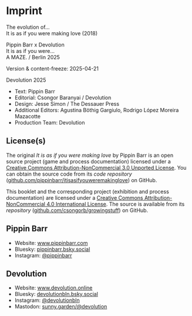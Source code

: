 # Imprint {.unnumbered}

The evolution of...  
It is as if you were making love (2018)

Pippin Barr x Devolution  
It is as if you were...  
A MAZE. / Berlin 2025

Version & content-freeze: 2025-04-21

Devolution 2025

- Text: Pippin Barr
- Editorial: Csongor Baranyai / Devolution
- Design: Jesse Simon / The Dessauer Press
- Additional Editors: Agustina Böthig Gargiulo, Rodrigo López Moreira Mazacotte
- Production Team: Devolution

## License(s)

The original _It is as if you were making love_ by Pippin Barr is an open source project (game and process documentation) licensed under a [Creative Commons Attribution-NonCommercial 3.0 Unported License](http://creativecommons.org/licenses/by-nc/3.0/). You can obtain the source code from its *code repository* ([github.com/pippinbarr/itisasifyouweremakinglove](https://github.com/pippinbarr/itisasifyouweremakinglove)) on GitHub.

This booklet and the corresponding project (exhibition and process documentation) are licensed under a [Creative Commons Attribution-NonCommercial 4.0 International License](https://creativecommons.org/licenses/by-nc/4.0/). The source is available from its *repository* ([github.com/csongorb/growingstuff](https://github.com/csongorb/growingstuff)) on GitHub.

## Pippin Barr

* Website: [www.pippinbarr.com](http://www.pippinbarr.com/)
* Bluesky: [pippinbarr.bsky.social](https://bsky.app/profile/pippinbarr.bsky.social)
* Instagram: [&#64;pippinbarr](https://www.instagram.com/pippinbarr)

## Devolution

* Website: [www.devolution.online](https://www.devolution.online)
* Bluesky: [devolutionbln.bsky.social](https://bsky.app/profile/devolutionbln.bsky.social)
* Instagram: [&#64;devolutionbln](https://www.instagram.com/devolutionbln/)
* Mastodon: [sunny.garden/&#64;devolution](https://sunny.garden/@devolution)